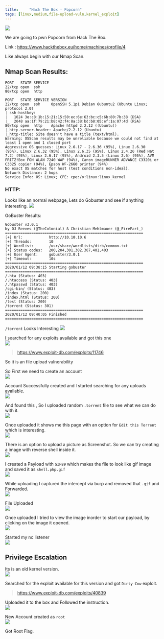 ```yaml
---
title:     "Hack The Box - Popcorn"
tags: [linux,medium,file-upload-vuln,kernel_exploit]
---
```


![](https://raw.githubusercontent.com/ghostbyt3/ghostbyt3.github.io/master/public/static/images/htb-popcorn/1.png)

We are going to pwn Popcorn from Hack The Box.

Link : <https://www.hackthebox.eu/home/machines/profile/4>


Like always begin with our Nmap Scan.

## Nmap Scan Results:

```
PORT   STATE SERVICE
22/tcp open  ssh
80/tcp open  http

PORT   STATE SERVICE VERSION
22/tcp open  ssh     OpenSSH 5.1p1 Debian 6ubuntu2 (Ubuntu Linux; protocol 2.0)
| ssh-hostkey: 
|   1024 3e:c8:1b:15:21:15:50:ec:6e:63:bc:c5:6b:80:7b:38 (DSA)
|_  2048 aa:1f:79:21:b8:42:f4:8a:38:bd:b8:05:ef:1a:07:4d (RSA)
80/tcp open  http    Apache httpd 2.2.12 ((Ubuntu))
|_http-server-header: Apache/2.2.12 (Ubuntu)
|_http-title: Site doesn't have a title (text/html).
Warning: OSScan results may be unreliable because we could not find at least 1 open and 1 closed port
Aggressive OS guesses: Linux 2.6.17 - 2.6.36 (95%), Linux 2.6.30 (95%), Linux 2.6.32 (95%), Linux 2.6.35 (95%), Linux 2.4.20 (Red Hat 7.2) (95%), Linux 2.6.17 (95%), Android 2.3.5 (Linux 2.6) (95%), AVM FRITZ!Box FON WLAN 7240 WAP (94%), Canon imageRUNNER ADVANCE C3320i or C3325 copier (94%), Epson WF-2660 printer (94%)
No exact OS matches for host (test conditions non-ideal).
Network Distance: 2 hops
Service Info: OS: Linux; CPE: cpe:/o:linux:linux_kernel
```

### HTTP:

Looks like an normal webpage, Lets do Gobuster and see if anything interesting.
![](https://raw.githubusercontent.com/ghostbyt3/ghostbyt3.github.io/master/public/static/images/htb-popcorn/2.png)

GoBuster Results:
```
Gobuster v3.0.1
by OJ Reeves (@TheColonial) & Christian Mehlmauer (@_FireFart_)
===============================================================
[+] Url:            http://10.10.10.6
[+] Threads:        10
[+] Wordlist:       /usr/share/wordlists/dirb/common.txt
[+] Status codes:   200,204,301,302,307,401,403
[+] User Agent:     gobuster/3.0.1
[+] Timeout:        10s
===============================================================
2020/01/12 09:38:15 Starting gobuster
===============================================================
/.hta (Status: 403)
/.htaccess (Status: 403)
/.htpasswd (Status: 403)
/cgi-bin/ (Status: 403)
/index (Status: 200)
/index.html (Status: 200)
/test (Status: 200)
/torrent (Status: 301)
===============================================================
2020/01/12 09:40:05 Finished
===============================================================
```


``/torrent`` Looks Interesting
![](https://raw.githubusercontent.com/ghostbyt3/ghostbyt3.github.io/master/public/static/images/htb-popcorn/3.png)

I searched for any exploits available and got this one<br/>
![](https://raw.githubusercontent.com/ghostbyt3/ghostbyt3.github.io/master/public/static/images/htb-popcorn/4.png)

> https://www.exploit-db.com/exploits/11746

So it is an file upload vulnerability

So First we need to create an account <br/>
![](https://raw.githubusercontent.com/ghostbyt3/ghostbyt3.github.io/master/public/static/images/htb-popcorn/5.png)

Account Successfully created and I started searching for any uploads available.<br/>
![](https://raw.githubusercontent.com/ghostbyt3/ghostbyt3.github.io/master/public/static/images/htb-popcorn/6.png)

And found this , So I uploaded random ``.torrent`` file to see what we can do with it.<br/>
![](https://raw.githubusercontent.com/ghostbyt3/ghostbyt3.github.io/master/public/static/images/htb-popcorn/7.png)

Once uploaded it shows me this page with an option for ``Edit this Torrent`` which is interesting.<br/>
![](https://raw.githubusercontent.com/ghostbyt3/ghostbyt3.github.io/master/public/static/images/htb-popcorn/8.png)

There is an option to upload a picture as Screenshot. So we can try creating a image with reverse shell inside it.<br/>
![](https://raw.githubusercontent.com/ghostbyt3/ghostbyt3.github.io/master/public/static/images/htb-popcorn/9.png)

I created a Payload with ``GIF89`` which makes the file to look like gif image and saved it as ``shell.php.gif``<br/>
![](https://raw.githubusercontent.com/ghostbyt3/ghostbyt3.github.io/master/public/static/images/htb-popcorn/10.png)

While uploading I captured the intercept via burp and removed that ``.gif`` and Forwarded.<br/>
![](https://raw.githubusercontent.com/ghostbyt3/ghostbyt3.github.io/master/public/static/images/htb-popcorn/11.png)

File Uploaded<br/>
![](https://raw.githubusercontent.com/ghostbyt3/ghostbyt3.github.io/master/public/static/images/htb-popcorn/12.png)

Once uploaded I tried to view the image inorder to start our payload, by clicking on the image it opened. <br/>
![](https://raw.githubusercontent.com/ghostbyt3/ghostbyt3.github.io/master/public/static/images/htb-popcorn/13.png)

Started my nc listener<br/>
![](https://raw.githubusercontent.com/ghostbyt3/ghostbyt3.github.io/master/public/static/images/htb-popcorn/14.png)

## Privilege Escalation

Its is an old kernel version.<br/>
![](https://raw.githubusercontent.com/ghostbyt3/ghostbyt3.github.io/master/public/static/images/htb-popcorn/15.png)

Searched for the exploit available for this version and got ``Dirty Cow`` exploit.<br/>
> https://www.exploit-db.com/exploits/40839

Uploaded it to the box and Followed the instruction.<br/>
![](https://raw.githubusercontent.com/ghostbyt3/ghostbyt3.github.io/master/public/static/images/htb-popcorn/16.png)

New Account created as ``root``<br/>
![](https://raw.githubusercontent.com/ghostbyt3/ghostbyt3.github.io/master/public/static/images/htb-popcorn/17.png)

Got Root Flag.
 

